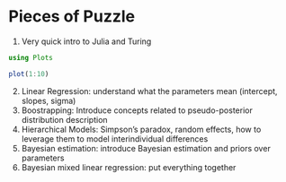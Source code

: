 # Pieces of Puzzle

1. Very quick intro to Julia and Turing

```julia
using Plots

plot(1:10)
```




2. Linear Regression: understand what the parameters mean (intercept, slopes, sigma)
3. Boostrapping: Introduce concepts related to pseudo-posterior distribution description
4. Hierarchical Models: Simpson's paradox, random effects, how to leverage them to model interindividual differences
5. Bayesian estimation: introduce Bayesian estimation and priors over parameters
6. Bayesian mixed linear regression: put everything together
